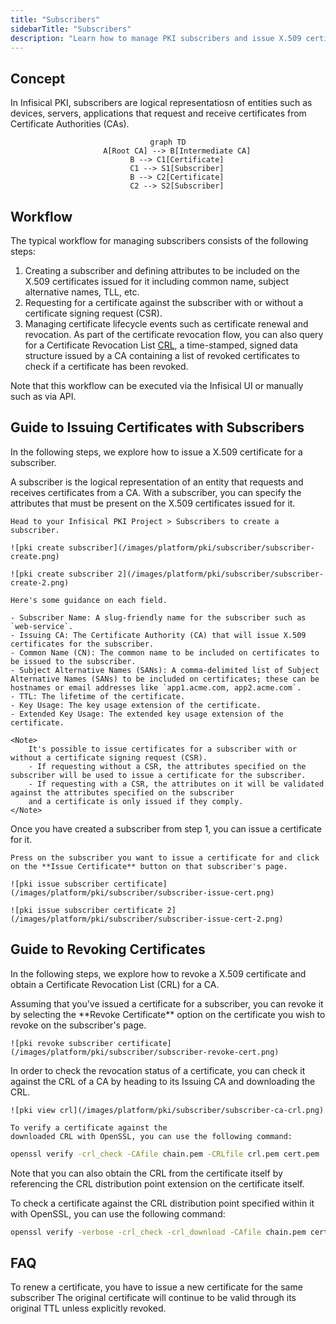 ```yaml
---
title: "Subscribers"
sidebarTitle: "Subscribers"
description: "Learn how to manage PKI subscribers and issue X.509 certificates for them."
---
```


## Concept

In Infisical PKI, subscribers are logical representatiosn of entities such as devices, servers, applications that request and receive certificates from Certificate Authorities (CAs).

<div align="center">

```mermaid
graph TD
    A[Root CA] --> B[Intermediate CA]
    B --> C1[Certificate]
    C1 --> S1[Subscriber]
    B --> C2[Certificate]
    C2 --> S2[Subscriber]
```

</div>

## Workflow

The typical workflow for managing subscribers consists of the following steps:

1. Creating a subscriber and defining attributes to be included on the X.509 certificates issued for it including common name, subject alternative names, TLL, etc.
2. Requesting for a certificate against the subscriber with or without a certificate signing request (CSR).
3. Managing certificate lifecycle events such as certificate renewal and revocation. As part of the certificate revocation flow,
   you can also query for a Certificate Revocation List [CRL](https://en.wikipedia.org/wiki/Certificate_revocation_list), a time-stamped, signed
   data structure issued by a CA containing a list of revoked certificates to check if a certificate has been revoked.

<Note>
  Note that this workflow can be executed via the Infisical UI or manually such
  as via API.
</Note>

## Guide to Issuing Certificates with Subscribers

In the following steps, we explore how to issue a X.509 certificate for a subscriber.

<Steps>
  <Step title="Creating a subscriber">
    A subscriber is the logical representation of an entity that requests and
    receives certificates from a CA. With a subscriber, you can specify the
    attributes that must be present on the X.509 certificates issued for it.

    Head to your Infisical PKI Project > Subscribers to create a subscriber.

    ![pki create subscriber](/images/platform/pki/subscriber/subscriber-create.png)

    ![pki create subscriber 2](/images/platform/pki/subscriber/subscriber-create-2.png)

    Here's some guidance on each field.

    - Subscriber Name: A slug-friendly name for the subscriber such as `web-service`.
    - Issuing CA: The Certificate Authority (CA) that will issue X.509 certificates for the subscriber.
    - Common Name (CN): The common name to be included on certificates to be issued to the subscriber.
    - Subject Alternative Names (SANs): A comma-delimited list of Subject Alternative Names (SANs) to be included on certificates; these can be hostnames or email addresses like `app1.acme.com, app2.acme.com`.
    - TTL: The lifetime of the certificate.
    - Key Usage: The key usage extension of the certificate.
    - Extended Key Usage: The extended key usage extension of the certificate.

    <Note>
        It's possible to issue certificates for a subscriber with or without a certificate signing request (CSR).
        - If requesting without a CSR, the attributes specified on the subscriber will be used to issue a certificate for the subscriber.
        - If requesting with a CSR, the attributes on it will be validated against the attributes specified on the subscriber
        and a certificate is only issued if they comply.
    </Note>

  </Step>
  <Step title="Requesting a certificate">
    Once you have created a subscriber from step 1, you can issue a certificate for it.

    Press on the subscriber you want to issue a certificate for and click on the **Issue Certificate** button on that subscriber's page.

    ![pki issue subscriber certificate](/images/platform/pki/subscriber/subscriber-issue-cert.png)

    ![pki issue subscriber certificate 2](/images/platform/pki/subscriber/subscriber-issue-cert-2.png)

  </Step>
</Steps>

## Guide to Revoking Certificates

In the following steps, we explore how to revoke a X.509 certificate and obtain a Certificate Revocation List (CRL) for a CA.

<Steps>
  <Step title="Revoking a Certificate">
    Assuming that you've issued a certificate for a subscriber, you can revoke it by
    selecting the **Revoke Certificate** option on the certificate you wish to revoke
    on the subscriber's page.
    
    ![pki revoke subscriber certificate](/images/platform/pki/subscriber/subscriber-revoke-cert.png)
    
  </Step>
  <Step title="Obtaining a CRL">
    In order to check the revocation status of a certificate, you can check it
    against the CRL of a CA by heading to its Issuing CA and downloading the CRL.

    ![pki view crl](/images/platform/pki/subscriber/subscriber-ca-crl.png)

    To verify a certificate against the
    downloaded CRL with OpenSSL, you can use the following command:

```bash
openssl verify -crl_check -CAfile chain.pem -CRLfile crl.pem cert.pem
```

Note that you can also obtain the CRL from the certificate itself by
referencing the CRL distribution point extension on the certificate itself.

To check a certificate against the CRL distribution point specified within it with OpenSSL, you can use the following command:

```bash
openssl verify -verbose -crl_check -crl_download -CAfile chain.pem cert.pem
```

  </Step>
</Steps>

## FAQ

<AccordionGroup>
  <Accordion title="What is the workflow for renewing a certificate?">
    To renew a certificate, you have to issue a new certificate for the same
    subscriber The original certificate will continue to be valid through its
    original TTL unless explicitly revoked.
  </Accordion>
</AccordionGroup>
